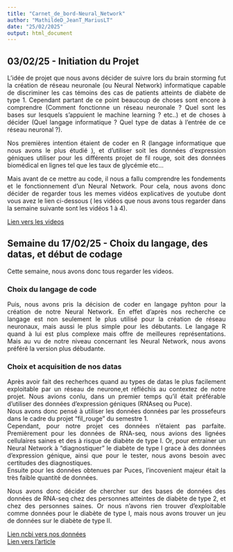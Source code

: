 ```yaml
---
title: "Carnet_de_bord-Neural_Network"
author: "MathildeD_JeanT_MariusLT"
date: "25/02/2025"
output: html_document
---
```


## 03/02/25 - Initiation du Projet 
<div style="text-align: justify;">
L'idée de projet que nous avons décider de suivre lors du brain storming fut la création de réseau neuronale (ou Neural Network) informatique capable de discriminer les cas témoins des cas de patients atteints de diabète de type 1. Cependant partant de ce point beaucoup de choses sont encore à comprendre (Comment fonctionne un réseau neuronale ? Quel sont les bases sur lesquels s'appuient le machine learning ? etc..) et de choses à décider (Quel langage informatique ? Quel type de datas à l'entrée de ce réseau neuronal ?).

Nos premières intention étaient de coder en R (langage informatique que nous avons le plus étudié ), et d'utiliser soit les données d'expression géniques utiliser pour les différents projet de fil rouge, soit des données biomédical en lignes tel que les taux de glycémie etc... 

Mais avant de ce mettre au code, il nous a fallu comprendre les fondements et le fonctionnement d'un Neural Network. Pour cela, nous avons donc décider de regarder tous les memes vidéos explicatives de youtube dont vous avez le lien ci-dessous ( les vidéos que nous avons tous regarder dans la semaine suivante sont les vidéos 1 à 4). 
</div>
[Lien vers les videos](https://www.youtube.com/watch?v=aircAruvnKk&list=PLZHQObOWTQDNU6R1_67000Dx_ZCJB-3pi&ab_channel=3Blue1Brown)

## Semaine du 17/02/25 - Choix du langage, des datas, et début de codage 
Cette semaine, nous avons donc tous regarder les videos.

### Choix du langage de code 

<div style="text-align: justify;">
Puis, nous avons pris la décision de coder en langage pyhton pour la création de notre Neural Network. En effet d'après nos recherche ce langage est non seulement le plus utilisé pour la création de réseau neuronaux, mais aussi le plus simple pour les débutants. Le langage R quand à lui est plus complexe mais offre de meilleures représentations. Mais au vu de notre niveau concernant les Neural Network, nous avons préféré la version plus débudante. 
</div>

### Choix et acquisition de nos datas

<div style="text-align: justify;">
Après avoir fait des recherhces quand au types de datas le plus facilement exploitable par un réseau de neurone,et réfléchis au contextez de notre projet. Nous avions conlu, dans un premier temps qu'il était préférable d'utiliser des données d'expression géniques (RNAseq ou Puce).\
Nous avons donc pensé à utiliser les données données par les prossefeurs dans le cadre du projet "fil_rouge" du semestre 1.\
Cependant, pour notre projet ces données n'étaient pas parfaite. Premièrement pour les données de RNA-seq, nous avions des lignées cellulaires saines et des à risque de diabète de type I. Or, pour entrainer un Neural Network à "diagnostiquer" le diabète de type I grace à des données d'expression génique, ainsi que pour le tester, nous avons besoin avec certitudes des diagnostiques.\
Ensuite pour les données obtenues par Puces, l'incovenient majeur était la très faible quantité de données. 

Nous avons donc décider de chercher sur des bases de données des données de RNA-seq chez des personnes atteintes de diabète de type 2, et chez des personnes saines. Or nous n'avons rien trouver d'exploitable comme données pour le diabète de type I, mais nous avons trouver un jeu de données sur le diabète de type II. 

[Lien ncbi vers nos données](https://www.ncbi.nlm.nih.gov/geo/query/acc.cgi?acc=GSE81608)\
[Lien vers l'article](https://pubmed.ncbi.nlm.nih.gov/27667665/)

</div>
